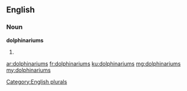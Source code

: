 ==English==

===Noun===
'''dolphinariums'''

# {{plural of|dolphinarium}}

[[Category:English plurals]]

[[ar:dolphinariums]]
[[fr:dolphinariums]]
[[ku:dolphinariums]]
[[mg:dolphinariums]]
[[my:dolphinariums]]